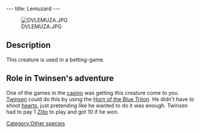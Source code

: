 ---
title: Lemuzard
---

[[Image:DVLEMUZA.JPG|right]]

==Description==
This creature is used in a betting-game.

==Role in Twinsen's adventure==
One of the games in the [[casino]] was getting this creature come to you. [[Twinsen]] could do this by using the [[Horn of the Blue Triton]]. He didn't have to shoot [[hearts]], just pretending like he wanted to do it was enough. Twinsen had to pay 1 [[Zlito]] to play and got 10 if he won.

[[Category:Other species]]